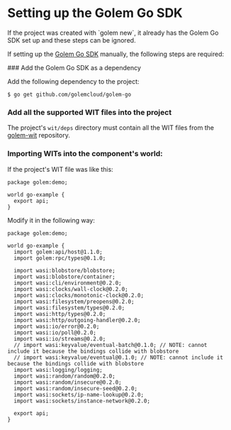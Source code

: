 
# Setting up the Golem Go SDK

<Callout type="warning">
  If the project was created with `golem new`, it already has the Golem Go SDK set up and these
  steps can be ignored.
</Callout>

If setting up the [Golem Go SDK](https://github.com/golemcloud/golem-go) manually, the following steps are required:

<Steps>
### Add the Golem Go SDK as a dependency

Add the following dependency to the project:

```shell
$ go get github.com/golemcloud/golem-go
```

### Add all the supported WIT files into the project

The project's `wit/deps` directory must contain all the WIT files from the [golem-wit](https://github.com/golemcloud/golem-wit/tree/main/wit/deps) repository.

### Importing WITs into the component's world:

If the project's WIT file was like this:

```wit
package golem:demo;

world go-example {
  export api;
}
```

Modify it in the following way:

```wit
package golem:demo;

world go-example {
  import golem:api/host@1.1.0;
  import golem:rpc/types@0.1.0;

  import wasi:blobstore/blobstore;
  import wasi:blobstore/container;
  import wasi:cli/environment@0.2.0;
  import wasi:clocks/wall-clock@0.2.0;
  import wasi:clocks/monotonic-clock@0.2.0;
  import wasi:filesystem/preopens@0.2.0;
  import wasi:filesystem/types@0.2.0;
  import wasi:http/types@0.2.0;
  import wasi:http/outgoing-handler@0.2.0;
  import wasi:io/error@0.2.0;
  import wasi:io/poll@0.2.0;
  import wasi:io/streams@0.2.0;
  // import wasi:keyvalue/eventual-batch@0.1.0; // NOTE: cannot include it because the bindings collide with blobstore
  // import wasi:keyvalue/eventual@0.1.0; // NOTE: cannot include it because the bindings collide with blobstore
  import wasi:logging/logging;
  import wasi:random/random@0.2.0;
  import wasi:random/insecure@0.2.0;
  import wasi:random/insecure-seed@0.2.0;
  import wasi:sockets/ip-name-lookup@0.2.0;
  import wasi:sockets/instance-network@0.2.0;

  export api;
}
```

</Steps>

